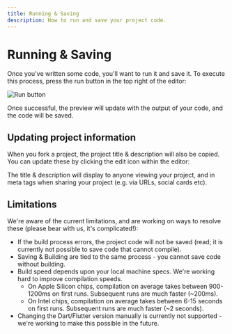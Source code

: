 ```yaml
---
title: Running & Saving
description: How to run and save your project code.
---
```


# Running & Saving

Once you've written some code, you'll want to run it and save it. To execute this process, press the run button in the top right of the editor:

![Run button](/assets/running-and-saving-example.png)

Once successful, the preview will update with the output of your code, and the code will be saved.

## Updating project information

When you fork a project, the project title & description will also be copied. You can update these by clicking the edit icon within the editor:

The title & description will display to anyone viewing your project, and in meta tags when sharing your project (e.g. via URLs, social cards etc).

## Limitations

We're aware of the current limitations, and are working on ways to resolve these (please bear with us, it's complicated!):

- If the build process errors, the project code will not be saved (read; it is currently not possible to save code that cannot compile).
- Saving & Building are tied to the same process - you cannot save code without building.
- Build speed depends upon your local machine specs. We're working hard to improve compilation speeds.
  - On Apple Silicon chips, compilation on average takes between 900-1200ms on first runs. Subsequent runs are much faster (~200ms).
  - On Intel chips, compilation on average takes between 6-15 seconds on first runs. Subsequent runs are much faster (~2 seconds).
- Changing the Dart/Flutter version manually is currently not supported - we're working to make this possible in the future.
